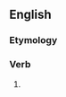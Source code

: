 ==English==

===Etymology===
{{suffix|en|worship|est}}

===Verb===
{{head|en|verb form}}

# {{en-archaic second-person singular of|worship|lang=en}}